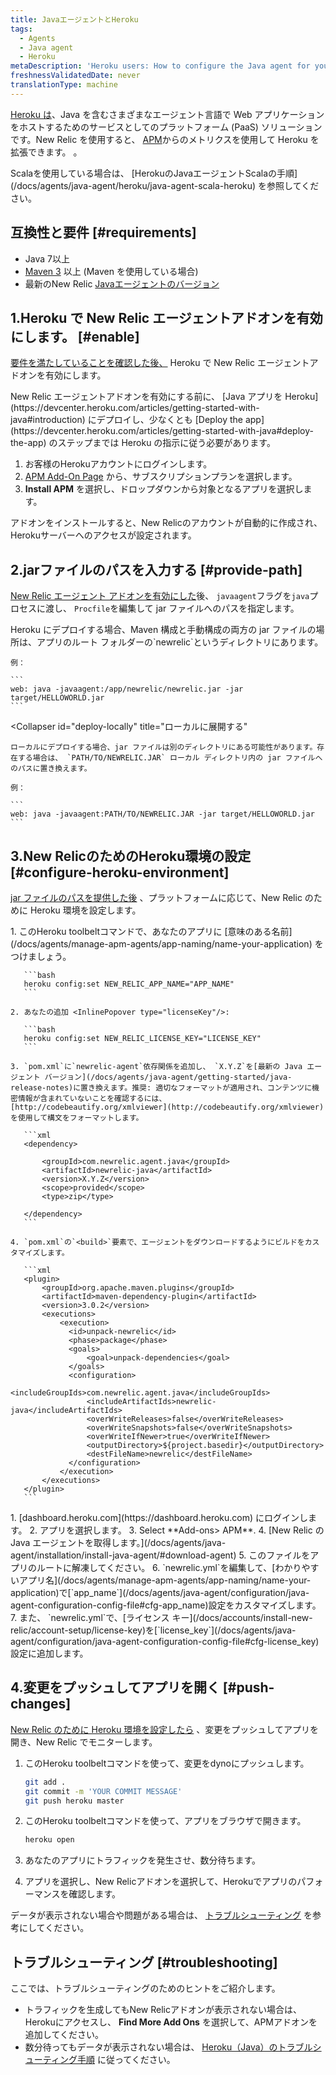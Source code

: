 ```yaml
---
title: JavaエージェントとHeroku
tags:
  - Agents
  - Java agent
  - Heroku
metaDescription: 'Heroku users: How to configure the Java agent for your New Relic add-on.'
freshnessValidatedDate: never
translationType: machine
---
```


[Heroku は](https://devcenter.heroku.com/articles/newrelic)、Java を含むさまざまなエージェント言語で Web アプリケーションをホストするためのサービスとしてのプラットフォーム (PaaS) ソリューションです。New Relic を使用すると、 [APM](/docs/apm/new-relic-apm)からのメトリクスを使用して Heroku を拡張できます。 [<InlinePopover type="browser"/>](/docs/browser/new-relic-browser)。

<Callout variant="tip">
  Scalaを使用している場合は、 [HerokuのJavaエージェントScalaの手順](/docs/agents/java-agent/heroku/java-agent-scala-heroku) を参照してください。
</Callout>

## 互換性と要件 [#requirements]

* Java 7以上
* [Maven 3](http://maven.apache.org/download.cgi) 以上 (Maven を使用している場合)
* 最新のNew Relic [Javaエージェントのバージョン](/docs/release-notes/agent-release-notes/java-release-notes)

## 1.Heroku で New Relic エージェントアドオンを有効にします。 [#enable]

[要件を満たしていることを確認した後、](#requirements) Heroku で New Relic エージェントアドオンを有効にします。

<Callout variant="caution">
  New Relic エージェントアドオンを有効にする前に、 [Java アプリを Heroku](https://devcenter.heroku.com/articles/getting-started-with-java#introduction) にデプロイし、少なくとも [Deploy the app](https://devcenter.heroku.com/articles/getting-started-with-java#deploy-the-app) のステップまでは Heroku の指示に従う必要があります。
</Callout>

1. お客様のHerokuアカウントにログインします。
2. [APM Add-On Page](https://elements.heroku.com/addons/newrelic#pricing) から、サブスクリプションプランを選択します。
3. **Install APM** を選択し、ドロップダウンから対象となるアプリを選択します。

アドオンをインストールすると、New Relicのアカウントが自動的に作成され、Herokuサーバーへのアクセスが設定されます。

## 2.jarファイルのパスを入力する [#provide-path]

[New Relic エージェント アドオンを有効にした](#enable)後、 `javaagent`フラグを`java`プロセスに渡し、 `Procfile`を編集して jar ファイルへのパスを指定します。

<CollapserGroup>
  <Collapser
    id="deploy-heroku"
    title="Herokuへのデプロイ"
  >
    Heroku にデプロイする場合、Maven 構成と手動構成の両方の jar ファイルの場所は、アプリのルート フォルダーの`newrelic`というディレクトリにあります。

    例：

    ```
    web: java -javaagent:/app/newrelic/newrelic.jar -jar target/HELLOWORLD.jar
    ```
  </Collapser>

  <Collapser
    id="deploy-locally"
    title="ローカルに展開する"
  >
    ローカルにデプロイする場合、jar ファイルは別のディレクトリにある可能性があります。存在する場合は、 `PATH/TO/NEWRELIC.JAR` ローカル ディレクトリ内の jar ファイルへのパスに置き換えます。

    例：

    ```
    web: java -javaagent:PATH/TO/NEWRELIC.JAR -jar target/HELLOWORLD.jar
    ```
  </Collapser>
</CollapserGroup>

## 3.New RelicのためのHeroku環境の設定 [#configure-heroku-environment]

[jar ファイルのパスを提供した後](#provide-path) 、プラットフォームに応じて、New Relic のために Heroku 環境を設定します。

<CollapserGroup>
  <Collapser
    id="maven-config"
    title="Mavenの設定"
  >
    1. このHeroku toolbeltコマンドで、あなたのアプリに [意味のある名前](/docs/agents/manage-apm-agents/app-naming/name-your-application) をつけましょう。

       ```bash
       heroku config:set NEW_RELIC_APP_NAME="APP_NAME"
       ```

    2. あなたの追加 <InlinePopover type="licenseKey"/>:

       ```bash
       heroku config:set NEW_RELIC_LICENSE_KEY="LICENSE_KEY"
       ```

    3. `pom.xml`に`newrelic-agent`依存関係を追加し、 `X.Y.Z`を[最新の Java エージェント バージョン](/docs/agents/java-agent/getting-started/java-release-notes)に置き換えます。推奨: 適切なフォーマットが適用され、コンテンツに機密情報が含まれていないことを確認するには、 [http://codebeautify.org/xmlviewer](http://codebeautify.org/xmlviewer)を使用して構文をフォーマットします。

       ```xml
       <dependency> 

           <groupId>com.newrelic.agent.java</groupId>
           <artifactId>newrelic-java</artifactId>
           <version>X.Y.Z</version>
           <scope>provided</scope>
           <type>zip</type>

       </dependency>
       ```

    4. `pom.xml`の`<build>`要素で、エージェントをダウンロードするようにビルドをカスタマイズします。

       ```xml
       <plugin>
           <groupId>org.apache.maven.plugins</groupId>
           <artifactId>maven-dependency-plugin</artifactId>
           <version>3.0.2</version>
           <executions>
               <execution>
                 <id>unpack-newrelic</id>
                 <phase>package</phase>
                 <goals>
                     <goal>unpack-dependencies</goal>
                 </goals>
                 <configuration>
                     <includeGroupIds>com.newrelic.agent.java</includeGroupIds>
                     <includeArtifactIds>newrelic-java</includeArtifactIds>
                     <overWriteReleases>false</overWriteReleases>
                     <overWriteSnapshots>false</overWriteSnapshots>
                     <overWriteIfNewer>true</overWriteIfNewer>
                     <outputDirectory>${project.basedir}</outputDirectory>
                     <destFileName>newrelic</destFileName>
                 </configuration>
               </execution>
           </executions>
       </plugin>
       ```
  </Collapser>

  <Collapser title="マニュアル設定">
    1. [dashboard.heroku.com](https://dashboard.heroku.com) にログインします。
    2. アプリを選択します。
    3. Select **Add-ons> APM**.
    4. [New Relic の Java エージェントを取得します。](/docs/agents/java-agent/installation/install-java-agent/#download-agent)
    5. このファイルをアプリのルートに解凍してください。
    6. `newrelic.yml`を編集して、[わかりやすいアプリ名](/docs/agents/manage-apm-agents/app-naming/name-your-application)で[`app_name`](/docs/agents/java-agent/configuration/java-agent-configuration-config-file#cfg-app_name)設定をカスタマイズします。
    7. また、 `newrelic.yml`で、[ライセンス キー](/docs/accounts/install-new-relic/account-setup/license-key)を[`license_key`](/docs/agents/java-agent/configuration/java-agent-configuration-config-file#cfg-license_key)設定に追加します。
  </Collapser>
</CollapserGroup>

## 4.変更をプッシュしてアプリを開く [#push-changes]

[New Relic のために Heroku 環境を設定したら](#configure-heroku-environment) 、変更をプッシュしてアプリを開き、New Relic でモニターします。

1. このHeroku toolbeltコマンドを使って、変更をdynoにプッシュします。

   ```bash
   git add .
   git commit -m 'YOUR COMMIT MESSAGE'
   git push heroku master
   ```

2. このHeroku toolbeltコマンドを使って、アプリをブラウザで開きます。

   ```bash
   heroku open
   ```

3. あなたのアプリにトラフィックを発生させ、数分待ちます。

4. アプリを選択し、New Relicアドオンを選択して、Herokuでアプリのパフォーマンスを確認します。

データが表示されない場合や問題がある場合は、 [トラブルシューティング](#troubleshooting) を参考にしてください。

## トラブルシューティング [#troubleshooting]

ここでは、トラブルシューティングのためのヒントをご紹介します。

* トラフィックを生成してもNew Relicアドオンが表示されない場合は、Herokuにアクセスし、 **Find More Add Ons** を選択して、APMアドオンを追加してください。
* 数分待ってもデータが表示されない場合は、 [Heroku（Java）のトラブルシューティング手順](/docs/agents/java-agent/heroku/no-data-appears-heroku-java) に従ってください。